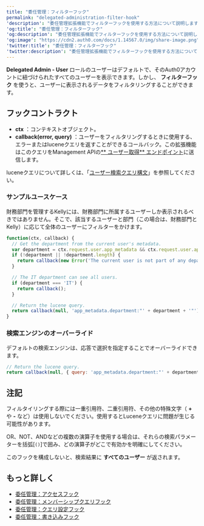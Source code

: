 ```yaml
---
title: "委任管理：フィルターフック"
permalink: "delegated-administration-filter-hook"
'description': "委任管理拡張機能でフィルターフックを使用する方法について説明します。"
'og:title': "委任管理：フィルターフック"
'og:description': "委任管理拡張機能でフィルターフックを使用する方法について説明します。"
'og:image': "https://cdn2.auth0.com/docs/1.14567.0/img/share-image.png"
'twitter:title': "委任管理：フィルターフック"
'twitter:description': "委任管理拡張機能でフィルターフックを使用する方法について説明します。"
---
```


**Delegated Admin - User** ロールのユーザーはデフォルトで、そのAuth0アカウントに紐づけられたすべてのユーザーを表示できます。しかし、 **フィルターフック** を使うと、ユーザーに表示されるデータをフィルタリングすることができます。

## フックコントラクト

* **ctx** ：コンテキストオブジェクト。
* **callback(error, query)** ：ユーザーをフィルタリングするときに使用する、エラーまたはluceneクエリを返すことができるコールバック。この拡張機能はこのクエリを<Tooltip data-tooltip-id="react-containers-DefinitionTooltip-0" href="/ja-jp/glossary?term=management-api" tip="Management API: 顧客が管理タスクを実行できるようにするための製品。" cta="用語集の表示">Management API</Tooltip>の[** ユーザー取得** エンドポイント](/ja-jp/api/management/v2#!/Users/get_users)に送信します。

luceneクエリについて詳しくは、「[ユーザー検索クエリ構文](/ja-jp/manage-users/user-search/user-search-query-syntax)」を参照してください。

### サンプルユースケース

財務部門を管理するKellyには、財務部門に所属するユーザーしか表示されるべきではありません。そこで、該当するユーザーと部門（この場合は、財務部門とKelly）に応じて全体のユーザーにフィルターをかけます。

```javascript lines
function(ctx, callback) {
  // Get the department from the current user's metadata.
  var department = ctx.request.user.app_metadata && ctx.request.user.app_metadata.department;
  if (!department || !department.length) {
    return callback(new Error('The current user is not part of any department.'));
  }

  // The IT department can see all users.
  if (department === 'IT') {
    return callback();
  }

  // Return the lucene query.
  return callback(null, 'app_metadata.department:"' + department + '"');
}
```

### 検索エンジンのオーバーライド

デフォルトの検索エンジンは、応答で選択を指定することでオーバーライドできます。

```javascript lines
// Return the lucene query.
return callback(null, { query: 'app_metadata.department:"' + department + '"', searchEngine: 'v2' });
```

## 注記

フィルタイリングする際には一重引用符、二重引用符、その他の特殊文字（ **+** や **-** など）は使用しないでください。使用するとLuceneクエリに問題が生じる可能性があります。

OR、NOT、ANDなどの複数の演算子を使用する場合は、それらの検索パラメーターを括弧[`()`]で囲み、どの演算子がどこで有効かを明確にしてください。

このフックを構成しないと、検索結果に **すべてのユーザー** が返されます。

## もっと詳しく

* [委任管理：アクセスフック](/ja-jp/customize/extensions/delegated-administration-extension/delegated-administration-hooks/delegated-administration-access-hook)
* [委任管理：メンバーシップクエリフック](/ja-jp/customize/extensions/delegated-administration-extension/delegated-administration-hooks/delegated-administration-memberships-query-hook)
* [委任管理：クエリ設定フック](/ja-jp/customize/extensions/delegated-administration-extension/delegated-administration-hooks/delegated-administration-settings-query-hook)
* [委任管理：書き込みフック](/ja-jp/customize/extensions/delegated-administration-extension/delegated-administration-hooks/delegated-administration-write-hook)